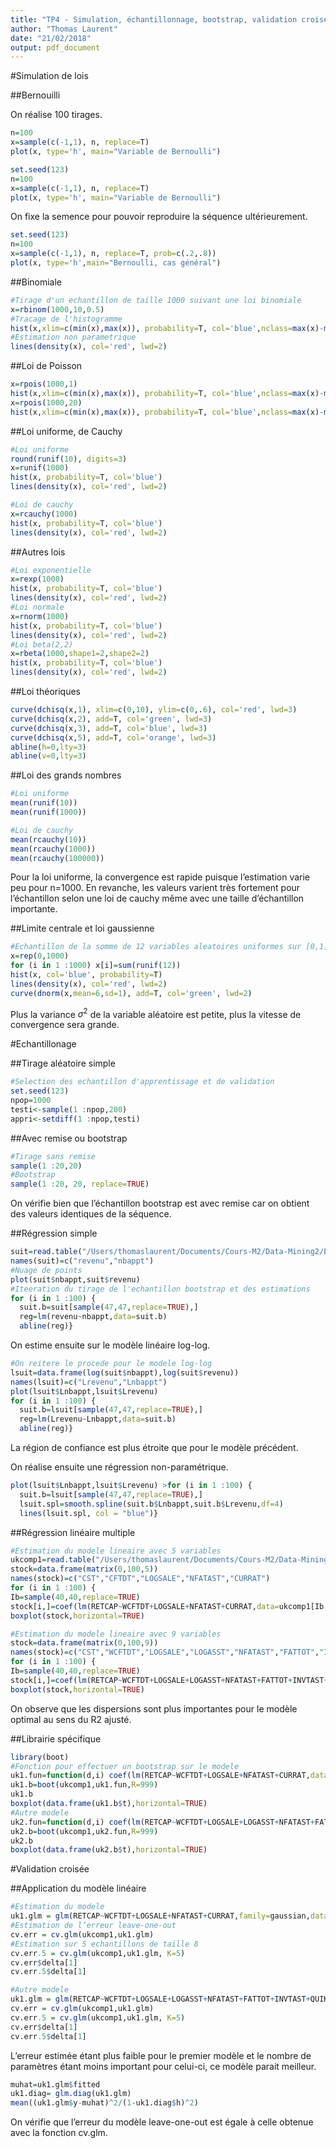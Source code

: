 ```yaml
---
title: "TP4 - Simulation, échantillonnage, bootstrap, validation croisée avec R"
author: "Thomas Laurent"
date: "21/02/2018"
output: pdf_document
---
```


#Simulation de lois 


##Bernouilli

On réalise 100 tirages.

```r
n=100
x=sample(c(-1,1), n, replace=T)
plot(x, type='h', main="Variable de Bernoulli")
```

```r
set.seed(123)
n=100
x=sample(c(-1,1), n, replace=T)
plot(x, type='h', main="Variable de Bernoulli")
```

On fixe la semence pour pouvoir reproduire la séquence ultérieurement.

```r
set.seed(123)
n=100
x=sample(c(-1,1), n, replace=T, prob=c(.2,.8)) 
plot(x, type='h',main="Bernoulli, cas général")
```

##Binomiale

```r
#Tirage d'un echantillon de taille 1000 suivant une loi binomiale
x=rbinom(1000,10,0.5)
#Tracage de l'histogramme
hist(x,xlim=c(min(x),max(x)), probability=T, col='blue',nclass=max(x)-min(x))
#Estimation non parametrique
lines(density(x), col='red', lwd=2)
```

##Loi de Poisson

```r
x=rpois(1000,1)
hist(x,xlim=c(min(x),max(x)), probability=T, col='blue',nclass=max(x)-min(x))
x=rpois(1000,20)
hist(x,xlim=c(min(x),max(x)), probability=T, col='blue',nclass=max(x)-min(x))
```

##Loi uniforme, de Cauchy

```r
#Loi uniforme
round(runif(10), digits=3)
x=runif(1000)
hist(x, probability=T, col='blue')
lines(density(x), col='red', lwd=2)

#Loi de cauchy
x=rcauchy(1000)
hist(x, probability=T, col='blue')
lines(density(x), col='red', lwd=2)
```

##Autres lois

```r
#Loi exponentielle
x=rexp(1000)
hist(x, probability=T, col='blue')
lines(density(x), col='red', lwd=2)
#Loi normale
x=rnorm(1000)
hist(x, probability=T, col='blue')
lines(density(x), col='red', lwd=2)
#Loi beta(2,2)
x=rbeta(1000,shape1=2,shape2=2)
hist(x, probability=T, col='blue')
lines(density(x), col='red', lwd=2)
```

##Loi théoriques

```r
curve(dchisq(x,1), xlim=c(0,10), ylim=c(0,.6), col='red', lwd=3)
curve(dchisq(x,2), add=T, col='green', lwd=3)
curve(dchisq(x,3), add=T, col='blue', lwd=3)
curve(dchisq(x,5), add=T, col='orange', lwd=3)
abline(h=0,lty=3)
abline(v=0,lty=3)
```

##Loi des grands nombres

```r
#Loi uniforme
mean(runif(10))
mean(runif(1000))

#Loi de cauchy
mean(rcauchy(10))
mean(rcauchy(1000))
mean(rcauchy(100000))
```

Pour la loi uniforme, la convergence est rapide puisque l'estimation varie peu pour n=1000. En revanche, les valeurs varient très fortement pour l'échantillon selon une loi de cauchy même avec une taille d'échantillon importante.

##Limite centrale et loi gaussienne

```r
#Echantillon de la somme de 12 variables aleatoires uniformes sur [0,1]
x=rep(0,1000)
for (i in 1 :1000) x[i]=sum(runif(12))
hist(x, col='blue', probability=T)
lines(density(x), col='red', lwd=2)
curve(dnorm(x,mean=6,sd=1), add=T, col='green', lwd=2)
```

Plus la variance $\sigma^2$ de la variable aléatoire est petite, plus la vitesse de convergence sera grande.

#Echantillonage

##Tirage aléatoire simple
```r
#Selection des echantillon d'apprentissage et de validation
set.seed(123)
npop=1000
testi<-sample(1 :npop,200)
appri<-setdiff(1 :npop,testi)
```

##Avec remise ou bootstrap

```r
#Tirage sans remise
sample(1 :20,20)
#Bootstrap
sample(1 :20, 20, replace=TRUE)
```

On vérifie bien que l'échantillon bootstrap est avec remise car on obtient des valeurs identiques de la séquence.

##Régression simple

```r
suit=read.table("/Users/thomaslaurent/Documents/Cours-M2/Data-Mining2/Etheme4/suitincom.dat.txt")
names(suit)=c("revenu","nbappt")
#Nuage de points
plot(suit$nbappt,suit$revenu)
#Iteeration du tirage de l'echantillon bootstrap et des estimations
for (i in 1 :100) {
  suit.b=suit[sample(47,47,replace=TRUE),]
  reg=lm(revenu~nbappt,data=suit.b)
  abline(reg)}
```

On estime ensuite sur le modèle linéaire log-log.
```r
#On reitere le procede pour le modele log-log
lsuit=data.frame(log(suit$nbappt),log(suit$revenu))
names(lsuit)=c("Lrevenu","Lnbappt")
plot(lsuit$Lnbappt,lsuit$Lrevenu)
for (i in 1 :100) {
  suit.b=lsuit[sample(47,47,replace=TRUE),]
  reg=lm(Lrevenu~Lnbappt,data=suit.b)
  abline(reg)}
```

La région de confiance est plus étroite que pour le modèle précédent.

On réalise ensuite une régression non-paramétrique.

```r
plot(lsuit$Lnbappt,lsuit$Lrevenu) >for (i in 1 :100) {
  suit.b=lsuit[sample(47,47,replace=TRUE),]
  lsuit.spl=smooth.spline(suit.b$Lnbappt,suit.b$Lrevenu,df=4)
  lines(lsuit.spl, col = "blue")}
```

##Régression linéaire multiple

```r
#Estimation du modele lineaire avec 5 variables
ukcomp1=read.table("/Users/thomaslaurent/Documents/Cours-M2/Data-Mining2/Etheme4/ukcomp1.datr.txt",header=TRUE)
stock=data.frame(matrix(0,100,5))
names(stock)=c("CST","CFTDT","LOGSALE","NFATAST","CURRAT")
for (i in 1 :100) {
Ib=sample(40,40,replace=TRUE)
stock[i,]=coef(lm(RETCAP~WCFTDT+LOGSALE+NFATAST+CURRAT,data=ukcomp1[Ib,]))}
boxplot(stock,horizontal=TRUE)

#Estimation du modele lineaire avec 9 variables
stock=data.frame(matrix(0,100,9))
names(stock)=c("CST","WCFTDT","LOGSALE","LOGASST","NFATAST","FATTOT","INVTAST","QUIKRAT","CURRAT")
for (i in 1 :100) {
Ib=sample(40,40,replace=TRUE)
stock[i,]=coef(lm(RETCAP~WCFTDT+LOGSALE+LOGASST+NFATAST+FATTOT+INVTAST+QUIKRAT+CURRAT,data=ukcomp1[Ib,]))}
boxplot(stock,horizontal=TRUE)
```

On observe que les dispersions sont plus importantes pour le modèle optimal au sens du R2 ajusté.

##Librairie spécifique

```r
library(boot)
#Fonction pour effectuer un bootstrap sur le modele
uk1.fun=function(d,i) coef(lm(RETCAP~WCFTDT+LOGSALE+NFATAST+CURRAT,data=d[i,]))
uk1.b=boot(ukcomp1,uk1.fun,R=999)
uk1.b
boxplot(data.frame(uk1.b$t),horizontal=TRUE)
#Autre modele
uk2.fun=function(d,i) coef(lm(RETCAP~WCFTDT+LOGSALE+LOGASST+NFATAST+FATTOT+INVTAST+QUIKRAT+CURRAT,data=d[i,]))
uk2.b=boot(ukcomp1,uk2.fun,R=999)
uk2.b
boxplot(data.frame(uk2.b$t),horizontal=TRUE)
```

#Validation croisée

##Application du modèle linéaire

```r
#Estimation du modele
uk1.glm = glm(RETCAP~WCFTDT+LOGSALE+NFATAST+CURRAT,family=gaussian,data=ukcomp1)
#Estimation de l’erreur leave-one-out
cv.err = cv.glm(ukcomp1,uk1.glm)
#Estimation sur 5 echantillons de taille 8
cv.err.5 = cv.glm(ukcomp1,uk1.glm, K=5)
cv.err$delta[1]
cv.err.5$delta[1]

#Autre modele
uk1.glm = glm(RETCAP~WCFTDT+LOGSALE+LOGASST+NFATAST+FATTOT+INVTAST+QUIKRAT+CURRAT,family=gaussian,data=ukcomp1)
cv.err = cv.glm(ukcomp1,uk1.glm)
cv.err.5 = cv.glm(ukcomp1,uk1.glm, K=5)
cv.err$delta[1]
cv.err.5$delta[1]
```

L'erreur estimée étant plus faible pour le premier modèle et le nombre de paramètres étant moins important pour celui-ci, ce modèle parait meilleur.

```r
muhat=uk1.glm$fitted
uk1.diag= glm.diag(uk1.glm)
mean((uk1.glm$y-muhat)^2/(1-uk1.diag$h)^2)
```

On vérifie que l'erreur du modèle leave-one-out est égale à celle obtenue avec la fonction cv.glm.
